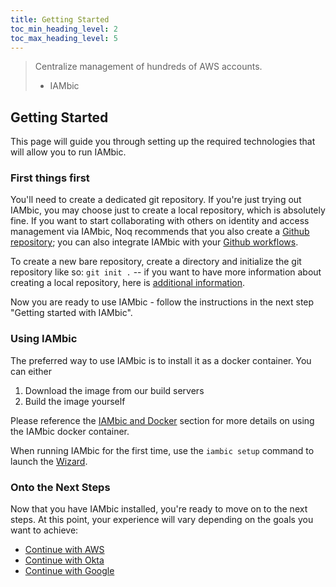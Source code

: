 ```yaml
---
title: Getting Started
toc_min_heading_level: 2
toc_max_heading_level: 5
---
```


> Centralize management of hundreds of AWS accounts.
>
> - IAMbic

## Getting Started

This page will guide you through setting up the required technologies that will allow you to run IAMbic.

### First things first

You'll need to create a dedicated git repository. If you're just trying out IAMbic, you may choose just to create a local repository, which is absolutely fine. If you want to start collaborating with others on identity and access management via IAMbic, Noq recommends that you also create a [Github repository](https://docs.github.com/en/get-started/quickstart/create-a-repo); you can also integrate IAMbic with your [Github workflows](./integrations/github).

To create a new bare repository, create a directory and initialize the git repository like so: `git init .` -- if you want to have more information about creating a local repository, here is [additional information](./installation/local_git_repo).

Now you are ready to use IAMbic - follow the instructions in the next step "Getting started with IAMbic".

### Using IAMbic

The preferred way to use IAMbic is to install it as a docker container. You can either

1. Download the image from our build servers
1. Build the image yourself

Please reference the [IAMbic and Docker](./installation/install_via_docker) section for more details on using the IAMbic docker container.

When running IAMbic for the first time, use the `iambic setup` command to launch the [Wizard](./configuration/using_the_wizard).

### Onto the Next Steps

Now that you have IAMbic installed, you're ready to move on to the next steps. At this point, your experience will vary depending on the goals you want to achieve:

- [Continue with AWS](./integrations/aws)
- [Continue with Okta](./integrations/okta)
- [Continue with Google](./integrations/google)

<!-- #TODO: presumably these will be links -->